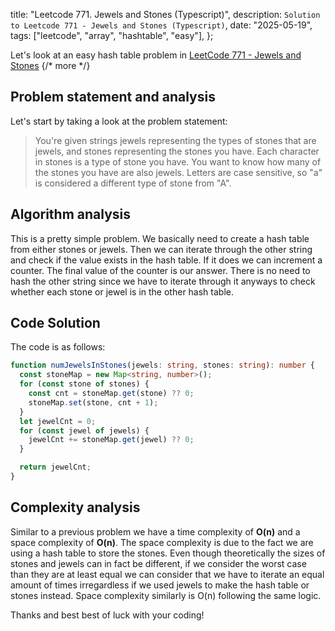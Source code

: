   title: "Leetcode 771. Jewels and Stones (Typescript)",
  description: `Solution to Leetcode 771 - Jewels and Stones (Typescript)`,
  date: "2025-05-19",
  tags: ["leetcode", "array", "hashtable", "easy"],
};

Let's look at an easy hash table problem in [LeetCode 771 - Jewels and Stones](https://leetcode.com/problems/jewels-and-stones/description/)
{/* more */}

## Problem statement and analysis

Let's start by taking a look at the problem statement:

> You're given strings jewels representing the types of stones that are jewels, and stones representing the stones you have. Each character in stones is a type of stone you have. You want to know how many of the stones you have are also jewels. Letters are case sensitive, so "a" is considered a different type of stone from "A".

## Algorithm analysis

This is a pretty simple problem. We basically need to create a hash table from either stones or jewels. Then we can iterate through the other string and check if the value exists in the hash table. If it does we can increment a counter. The final value of the counter is our answer. There is no need to hash the other string since we have to iterate through it anyways to check whether each stone or jewel is in the other hash table.

## Code Solution

The code is as follows:

```ts
function numJewelsInStones(jewels: string, stones: string): number {
  const stoneMap = new Map<string, number>();
  for (const stone of stones) {
    const cnt = stoneMap.get(stone) ?? 0;
    stoneMap.set(stone, cnt + 1);
  }
  let jewelCnt = 0;
  for (const jewel of jewels) {
    jewelCnt += stoneMap.get(jewel) ?? 0;
  }

  return jewelCnt;
}
```

## Complexity analysis

Similar to a previous problem we have a time complexity of **O(n)** and a space complexity of **O(n)**. The space complexity is due to the fact we are using a hash table to store the stones. Even though theoretically the sizes of stones and jewels can in fact be different, if we consider the worst case than they are at least equal we can consider that we have to iterate an equal amount of times irregardless if we used jewels to make the hash table or stones instead. Space complexity similarly is O(n) following the same logic.

Thanks and best best of luck with your coding!
